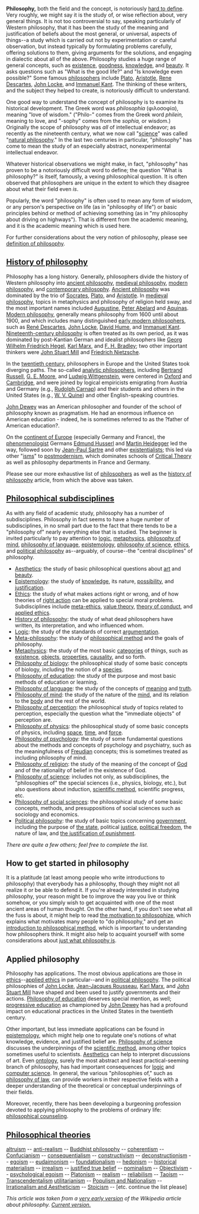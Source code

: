 '''Philosophy,''' both the field and the concept, is notoriously [[definition of philosophy|hard to define]].  Very roughly, we might say it is the study of, or wise reflection about, very general things.  It is not too controversial to say, speaking particularly of Western philosophy, that it has been the study of the meaning and justification of beliefs about the most general, or universal, aspects of things--a study which is carried out not by experimentation or careful observation, but instead typically by formulating problems carefully, offering solutions to them, giving arguments for the solutions, and engaging in dialectic about all of the above.  Philosophy studies a huge range of general concepts, such as [[existence]], [[goodness]], [[knowledge]], and [[beauty]].  It asks questions such as "What is the good life?" and "Is knowledge even possible?"  Some famous [[philosopher]]s include [[Plato]], [[Aristotle]], [[Rene Descartes]], [[John Locke]], and [[Immanuel Kant]].  The thinking of these writers, and the subject they helped to create, is notoriously difficult to understand.

One good way to understand the concept of philosophy is to examine its historical development.  The Greek word was ''philosophia'' (φιλοσοφία), meaning "love of wisdom."  ("Philo-" comes from the Greek word ''philein,'' meaning to love, and "-sophy" comes from the ''sophia,'' or wisdom.)  Originally the scope of philosophy was <i>all</i> of intellectual endeavor; as recently as the nineteenth century, what we now call "[[science]]" was called "[[natural philosophy]]."   In the last two centuries in particular, "philosophy" has come to mean the study of an especially abstract, nonexperimental intellectual endeavor.

Whatever historical observations we might make, in fact, "philosophy" has proven to be a notoriously difficult word to define; the question "What is philosophy?" is itself, famously, a vexing philosophical question.  It is often observed that philosophers are unique in the extent to which they disagree about what their field even ''is''.

Popularly, the word "philosophy" is often used to mean any form of wisdom, or any person's perspective on life (as in "philosophy of life") or basic principles behind or method of achieving something (as in "my philosophy about driving on highways").  That is different from the academic meaning, and it is the academic meaning which is used here.

For further considerations about the very notion of philosophy, please see [[definition of philosophy]].

== [[History of philosophy]] ==

Philosophy has a long history.  Generally, philosophers divide the history of Western philosophy into [[ancient philosophy]], [[medieval philosophy]], [[modern philosophy]], and [[contemporary philosophy]].  [[Ancient philosophy]] was dominated by the trio of [[Socrates]], [[Plato]], and [[Aristotle]].  In [[medieval philosophy]], topics in metaphysics and philosophy of religion held sway, and the most important names included [[Augustine of Hippo|Augustine]], [[Peter Abelard]] and [[Aquinas]].  [[Modern philosophy]], generally means philosophy from 1600 until about 1900, and which includes many distinguished [[Early modern philosophy|early modern philosophers]], such as [[Rene Descartes|Ren&eacute; Descartes]], [[John Locke]], [[David Hume]], and [[Immanuel Kant]].  [[Nineteenth-century philosophy]] is often treated as its own period, as it was dominated by post-Kantian German and idealist philosophers like [[Georg Wilhelm Friedrich Hegel]], [[Karl Marx]], and [[F. H. Bradley]]; two other important thinkers were [[John Stuart Mill]] and [[Friedrich Nietzsche]].

In the [[twentieth-century philosophy|twentieth century]], philosophers in Europe and the United States took diverging paths.  The so-called [[analytic philosophy|analytic philosophers]], including [[Bertrand Russell]], [[G. E. Moore]], and [[Ludwig Wittgenstein]], were centered in [[Oxford]] and [[Cambridge]], and were joined by logical empiricists emigrating from Austria and Germany (e.g., [[Rudolph Carnap]]) and their students and others in the United States (e.g., [[W. V. Quine]]) and other English-speaking countries.

[[John Dewey]] was an American philosopher and founder of the school of philosophy known as pragmatism. He had an enormous influence on American education - indeed, he is sometimes referred to as the ?father of American education?. 

On the [[Continental philosophy|continent of Europe]] (especially Germany and France), the [[phenomenology|phenomenologist]] Germans [[Edmund Husserl]] and [[Martin Heidegger]] led the way, followed soon by [[Jean-Paul Sartre]] and other [[existentialism|existentialists]]; this led via other "[[isms]]" to [[postmodernism]], which dominates schools of [[Critical Theory]] as well as philosophy departments in France and Germany.

Please see our more exhaustive list of [[Philosopher|philosophers]] as well as the [[history of philosophy]] article, from which the above was taken.

== [[Philosophical subdisciplines]] ==

As with any field of academic study, philosophy has a number of subdisciplines.  Philosophy in fact seems to have a huge number of subdisciplines, in no small part due to the fact that there tends to be a "philosophy of" nearly everything else that is studied.  The beginner is invited particularly to pay attention to [[logic]], [[metaphysics]], [[philosophy of mind]], [[philosophy of language]], [[epistemology]], [[philosophy of science]], [[ethics]], and [[political philosophy]] as--arguably, of course--the "central disciplines" of philosophy.

*[[Aesthetics]]: the study of basic philosophical questions about [[art]] and [[beauty]].
*[[Epistemology]]: the study of [[knowledge]], its nature, [[skepticism|possibility]], and [[epistemic justification|justification]].
*[[Ethics]]: the study of what makes actions right or wrong, and of how theories of [[right action]] can be applied to special moral problems.  Subdisciplines include [[meta-ethics]], [[value theory]], [[theory of conduct]], and [[applied ethics]].
*[[History of philosophy]]: the study of what dead philosophers have written, its interpretation, and who influenced whom.
*[[Logic]]: the study of the standards of correct [[argument|argumentation]].
*[[Meta-philosophy]]: the study of [[philosophical method]] and the goals of philosophy.
*[[Metaphysics]]: the study of the most basic [[category|categories]] of things, such as [[existence]], [[object]]s, [[property|properties]], [[causality]], and so forth.
*[[Philosophy of biology]]: the philosophical study of some basic concepts of biology, including the notion of a [[species]].
*[[Philosophy of education]]: the study of the purpose and most basic methods of education or learning.
*[[Philosophy of language]]: the study of the concepts of [[meaning]] and [[truth]].
*[[Philosophy of mind]]: the study of the nature of the [[mind]], and its relation to the [[body]] and the rest of the world.
*[[Philosophy of perception]]: the philosophical study of topics related to perception, especially the question what the "immediate objects" of perception are.
*[[Philosophy of physics]]: the philosophical study of some basic concepts of physics, including [[space]], [[time]], and [[force]].
*[[Philosophy of psychology]]: the study of some fundamental questions about the methods and concepts of psychology and psychiatry, such as the meaningfulness of [[Sigmund Freud|Freudian]] concepts; this is sometimes treated as including philosophy of mind.
*[[Philosophy of religion]]: the study of the meaning of the concept of [[God]] and of the rationality of belief in the existence of God.
*[[Philosophy of science]]: includes not only, as subdisciplines, the "philosophies of" the special sciences (i.e., physics, biology, etc.), but also questions about induction, [[scientific method]], scientific progress, etc.
*[[Philosophy of social sciences]]: the philosophical study of some basic concepts, methods, and presuppositions of social sciences such as sociology and economics.
*[[Political philosophy]]: the study of basic topics concerning [[government]], including the purpose of [[the state]], political [[justice]], [[political freedom]], the nature of law, and [[the justification of punishment]].
''There are quite a few others; feel free to complete the list.''

== How to get started in philosophy ==

It is a platitude (at least among people who write introductions to philosophy) that everybody has a philosophy, though they might not all realize it or be able to defend it.  If you're already interested in studying philosophy, your reason might be to improve the way you live or think somehow, or you simply wish to get acquainted with one of the most ancient areas of human thought.  On the other hand, if you don't see what all the fuss is about, it might help to read [[the motivation to philosophize]], which explains what motivates many people to "do philosophy," and get an [[Philosophical method/Introduction|introduction to philosophical method]], which is important to understanding how philosophers think.  It might also help to acquaint yourself with some considerations about [[definition of philosophy|just what philosophy is]].

== Applied philosophy ==

Philosophy has applications.  The most obvious applications are those in [[ethics]]--[[applied ethics]] in particular--and in [[political philosophy]].  The political philosophies of [[John Locke]], [[Jean-Jacques Rousseau]], [[Karl Marx]], and [[John Stuart Mill]] have shaped and been used to justify governments and their actions.  [[Philosophy of education]] deserves special mention, as well; [[progressive education]] as championed by [[John Dewey]] has had a profound impact on educational practices in the United States in the twentieth century.

Other important, but less immediate applications can be found in [[epistemology]], which might help one to regulate one's notions of what knowledge, evidence, and justified belief are.  [[Philosophy of science]] discusses the underpinnings of the [[scientific method]], among other topics sometimes useful to scientists.  [[Aesthetics]] can help to interpret discussions of art.  Even [[ontology]], surely the most abstract and least practical-seeming branch of philosophy, has had important consequences for [[logic]] and [[computer science]].  In general, the various "philosophies of," such as [[philosophy of law]], can provide workers in their respective fields with a deeper understanding of the theoretical or conceptual underpinnings of their fields.  

Moreover, recently, there has been developing a burgeoning profession devoted to applying philosophy to the problems of ordinary life: [[philosophical counseling]].

== [[Philosophical theories]] ==

[[altruism]] -- [[anti-realism]] -- [[Buddhist philosophy]] -- [[coherentism]] -- [[Confucianism]] -- [[consequentialism]] -- [[constructivism]] -- [[deconstructionism]] -- [[egoism]] -- [[eudaimonism]] -- [[foundationalism]] -- [[hedonism]] -- [[historical materialism]] -- [[irrealism]] -- [[justified true belief]] -- [[nominalism]] -- [[Objectivism]] -- [[psychological egoism]] -- [[Platonism]] -- [[realism]] -- [[reliabilism]] -- [[Taoism]] -- [[Transcendentalism]] [[utilitarianism]] --  [[Populism and Nationalism]] -- [[Irrationalism and Aestheticism]] -- [[Stoicism]] -- [etc. continue the list please]

''This article was taken from a [http://web.archive.org/web/20011024125006/www.wikipedia.com/wiki/Philosophy very early version] of the Wikipedia article about philosophy.  [http://en.wikipedia.org/wiki/Philosophy Current version.]''